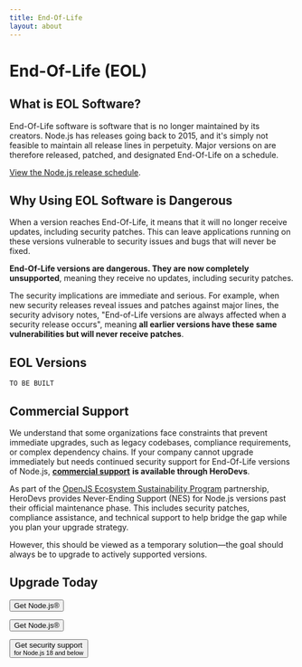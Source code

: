```yaml
---
title: End-Of-Life
layout: about
---
```


# End-Of-Life (EOL)

## What is EOL Software?

End-Of-Life software is software that is no longer maintained by its creators. Node.js has releases going back to 2015, and it's simply not feasible to maintain all release lines in perpetuity. Major versions on are therefore released, patched, and designated End-Of-Life on a schedule.

[View the Node.js release schedule](/about/releases/).

## Why Using EOL Software is Dangerous

When a version reaches End-Of-Life, it means that it will no longer receive updates, including security patches. This can leave applications running on these versions vulnerable to security issues and bugs that will never be fixed.

**End-Of-Life versions are dangerous. They are now completely unsupported**, meaning they receive no updates, including security patches.

The security implications are immediate and serious. For example, when new security releases reveal issues and patches against major lines, the security advisory notes, "End-of-Life versions are always affected when a security release occurs", meaning **all earlier versions have these same vulnerabilities but will never receive patches**.

## EOL Versions

`TO BE BUILT`

## Commercial Support

We understand that some organizations face constraints that prevent immediate upgrades, such as legacy codebases, compliance requirements, or complex dependency chains. If your company cannot upgrade immediately but needs continued security support for End-Of-Life versions of Node.js, [**commercial support**](https://www.herodevs.com/support/node-nes?utm_source=NodeJS+&utm_medium=Link&utm_campaign=Nodejs_eol_support) **is available through HeroDevs**.

As part of the [OpenJS Ecosystem Sustainability Program](https://openjsf.org/partners) partnership, HeroDevs provides Never-Ending Support (NES) for Node.js versions past their official maintenance phase. This includes security patches, compliance assistance, and technical support to help bridge the gap while you plan your upgrade strategy.

However, this should be viewed as a temporary solution—the goal should always be to upgrade to actively supported versions.

## Upgrade Today

<div className="flex flex-col gap-2">
  <Button kind="special" className="!hidden dark:!block" href="/download">Get Node.js®</Button>

  <Button kind="primary" className="!block dark:!hidden" href="/download">Get Node.js®</Button>

  <Button kind="secondary" className="!block" href="https://www.herodevs.com/support/node-nes?utm_source=NodeJS+&utm_medium=Link&utm_campaign=Nodejs_eol_support">
    <span>Get security support</span>
    <br />
    <small className="!text-xs">for Node.js 18 and below</small>
  </Button>
</div>
